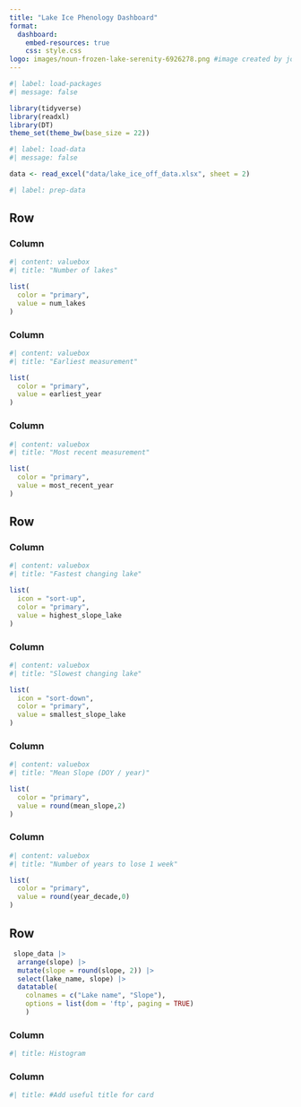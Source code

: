 ```yaml
---
title: "Lake Ice Phenology Dashboard"
format: 
  dashboard:
    embed-resources: true
    css: style.css
logo: images/noun-frozen-lake-serenity-6926278.png #image created by jowy san from Noun Project  
---
```


```r
#| label: load-packages
#| message: false

library(tidyverse)
library(readxl)
library(DT)
theme_set(theme_bw(base_size = 22))
```

```r
#| label: load-data
#| message: false

data <- read_excel("data/lake_ice_off_data.xlsx", sheet = 2)
```

<!--
Use the following chunk to process the data.
1. Clean up the data so it is ready for analysis
2. Calculate the slope and intercept for each lake.  The creation of a function and use of a map function is required for full credit.
3. Generate values for required for the 7 value boxes
--->
```r
#| label: prep-data


```

## Row {height="20%"}

### Column 

<!--
Create a value box card for the number of lakes in the dataset
You will need to have already created a variable called num_lakes
--->


```r
#| content: valuebox
#| title: "Number of lakes"

list(
  color = "primary",
  value = num_lakes
)
```

### Column 

<!--
Create a value box card for the earliest measurement
You will need to have already created a variable called earliest_year
--->

```r
#| content: valuebox
#| title: "Earliest measurement"

list(
  color = "primary",
  value = earliest_year
)
```

### Column 

<!--
Create a value box card for the most recent measurement
You will need to have already created a variable called most_recent_year
--->

```r
#| content: valuebox
#| title: "Most recent measurement"

list(
  color = "primary",
  value = most_recent_year
)
```

## Row {height="20%"}

### Column

<!--
Create a value box card with the name of lake that is changing the fastest
You will need to have already created a variable called highest_slope_lake
--->

```r
#| content: valuebox
#| title: "Fastest changing lake"

list(
  icon = "sort-up",
  color = "primary",
  value = highest_slope_lake
)
```

### Column 

<!--
Create a value box card with the name of lake that is changing the least
You will need to have already created a variable called smallest_slope_lake
--->

```r
#| content: valuebox
#| title: "Slowest changing lake"

list(
  icon = "sort-down",
  color = "primary",
  value = smallest_slope_lake
)
```

### Column 

<!--
Create a value box card with mean slope across all lakes
You will need to have already created a variable called mean_slope
--->

```r
#| content: valuebox
#| title: "Mean Slope (DOY / year)"

list(
  color = "primary",
  value = round(mean_slope,2)
)
```

### Column 

<!--
Create a value box card with the predicted mean number of years to lose 1 week of ice
You will need to have already created a variable called year_decade
--->

```r
#| content: valuebox
#| title: "Number of years to lose 1 week"

list(
  color = "primary",
  value = round(year_decade,0)
)
```

## Row {height="60%"}

<!--
Add the data as a table.  The columns of the data frame named `slope_data` 
should be `lake name` and `slope`.  Use the code below as-is
--->

```r
 slope_data |>
  arrange(slope) |>
  mutate(slope = round(slope, 2)) |> 
  select(lake_name, slope) |> 
  datatable(
    colnames = c("Lake name", "Slope"),
    options = list(dom = 'ftp', paging = TRUE)
    )
```

### Column

<!--
Add histogram that shows the slope values from the different lakes
--->

```r
#| title: Histogram

```

### Column

<!--
Add a plot of your choice that you think would be informative for the dashboard
The plot must use the data on the slopes of the lakes and data in the JSON file 
that describes characteristics of the lakes (data/lake_metadata.json)
--->

```r
#| title: #Add useful title for card

```


